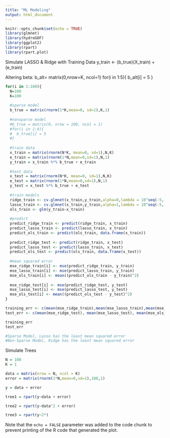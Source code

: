 ---
title: "ML Modeling"
output: html_document
---

```{r setup, include=FALSE}
knitr::opts_chunk$set(echo = TRUE)
library(glmnet)
library(hydroGOF)
library(ggplot2)
library(rpart)
library(rpart.plot)
```

Simulate LASSO & Ridge with Training Data
y_train <- (b_true)(X_train) + (e_train)

Altering beta:
  b_alt= matrix(0,nrow=K, ncol=1)
  for(i in 1:5){
    b_alt[i] = 5
  }
```{r lasso&ridge training}

for(i in 1:100){
  N=100
  K=100
  
  #sparse model
  b_true = matrix(rnorm(1*K,mean=0, sd=1),K,1)
  
  #nonsparse model
  #b_true = matrix(0, nrow = 100, ncol = 1)
  #for(i in 1:4){
  #  b_true[i] = 5
  #}
  
  #train data
  x_train = matrix(rnorm(N*K, mean=0, sd=1),N,K)
  e_train = matrix(rnorm(1*N,mean=0,sd=1),N,1)
  y_train = x_train %*% b_true + e_train
  
  #test data
  x_test = matrix(rnorm(N*K, mean=0, sd=1),N,K)
  e_test = matrix(rnorm(1*N,mean=0,sd=1),N,1)
  y_test = x_test %*% b_true + e_test
  
  #train models
  ridge_train <- cv.glmnet(x_train,y_train,alpha=0,lambda = 10^seq(-5,-1,.1))
  lasso_train <- cv.glmnet(x_train,y_train,alpha=1,lambda = 10^seq(-5,-1,.1))
  ols_train <- glm(y_train~x_train)
  
  #predict
  predict_ridge_train <- predict(ridge_train, x_train)
  predict_lasso_train <- predict(lasso_train, x_train)
  predict_ols_train <- predict(ols_train, data.frame(x_train))
  
  predict_ridge_test <- predict(ridge_train, x_test)
  predict_lasso_test <- predict(lasso_train, x_test)
  predict_ols_test <- predict(ols_train, data.frame(x_test))
  
  #mean squared error
  mse_ridge_train[i] <- mse(predict_ridge_train, y_train)
  mse_lasso_train[i] <- mse(predict_lasso_train, y_train)
  mse_ols_train[i] <- mean((predict_ols_train - y_train)^2)
  
  mse_ridge_test[i] <- mse(predict_ridge_test, y_test)
  mse_lasso_test[i] <- mse(predict_lasso_test, y_test)
  mse_ols_test[i] <- mean((predict_ols_test - y_test)^2)
}

training_err <- c(mean(mse_ridge_train),mean(mse_lasso_train),mean(mse_ols_train))
test_err <- c(mean(mse_ridge_test), mean(mse_lasso_test), mean(mse_ols_test))

training_err
test_err

#Sparse Model, Lasso has the least mean squared error
#Non-Sparse Model, Ridge has the least mean squared error
```

Simulate Trees

```{r trees}
N = 100
K = 1

data = matrix(nrow = N, ncol = K)
error = matrix(rnorm(1*N,mean=0,sd=1),100,1)

y = data + error

tree1 = rpart(y~data + error)

tree2 = rpart(y~data^2 + error)

tree3 = rpart(y~2*)
```

Note that the `echo = FALSE` parameter was added to the code chunk to prevent printing of the R code that generated the plot.
